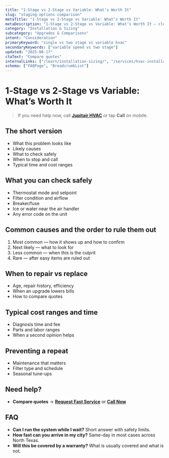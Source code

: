 ```yaml
---
title: "1‑Stage vs 2‑Stage vs Variable: What’s Worth It"
slug: "staging-options-comparison"
metaTitle: "1‑Stage vs 2‑Stage vs Variable: What’s Worth It"
metaDescription: "1‑Stage vs 2‑Stage vs Variable: What’s Worth It — clear steps, practical fixes, and when to call a pro in North Texas."
category: "Installation & Sizing"
subcategory: "Upgrades & Comparisons"
intent: "Consideration"
primaryKeyword: "single vs two stage vs variable hvac"
secondaryKeywords: ["variable speed vs two stage"]
updated: "2025-08-17"
ctaText: "Compare quotes"
internalLinks: ["/learn/installation-sizing/", "/services/hvac-installation/"]
schema: ["FAQPage", "BreadcrumbList"]
---
```

# 1‑Stage vs 2‑Stage vs Variable: What’s Worth It

> If you need help now, call **[Jupitair HVAC](/contact)** or tap **Call** on mobile.

## The short version
- What this problem looks like
- Likely causes
- What to check safely
- When to stop and call
- Typical time and cost ranges

## What you can check safely
- Thermostat mode and setpoint
- Filter condition and airflow
- Breaker/fuse
- Ice or water near the air handler
- Any error code on the unit

## Common causes and the order to rule them out
1. Most common — how it shows up and how to confirm
2. Next likely — what to look for
3. Less common — when this is the culprit
4. Rare — after easy items are ruled out

## When to repair vs replace
- Age, repair history, efficiency
- When an upgrade lowers bills
- How to compare quotes

## Typical cost ranges and time
- Diagnosis time and fee
- Parts and labor ranges
- When a second opinion helps

## Preventing a repeat
- Maintenance that matters
- Filter type and schedule
- Seasonal tune-ups

## Need help?
- **Compare quotes** → **[Request Fast Service](/contact)** or **[Call Now](tel:+1-XXX-XXX-XXXX)**

## FAQ
- **Can I run the system while I wait?** Short answer with safety limits.
- **How fast can you arrive in my city?** Same-day in most cases across North Texas.
- **Will this be covered by a warranty?** What is usually covered and what is not.
